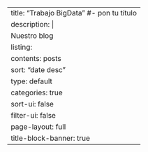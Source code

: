 ---
title: "Trabajo BigData"   #- pon tu título
description: |
  Nuestro blog 
listing:
  contents: posts
  sort: "date desc"
  type: default
  categories: true
  sort-ui: false
  filter-ui: false
page-layout: full
title-block-banner: true
---